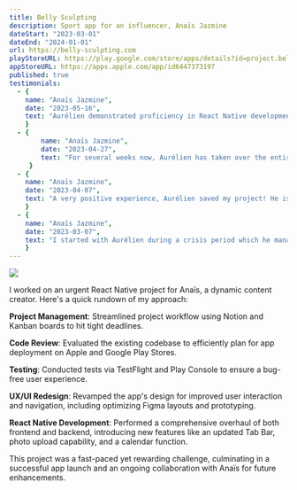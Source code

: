 ```yaml
---
title: Belly Sculpting
description: Sport app for an influencer, Anaïs Jazmine
dateStart: "2023-03-01"
dateEnd: "2024-01-01"
url: https://belly-sculpting.com
playStoreURL: https://play.google.com/store/apps/details?id=project.bellysculpting
appStoreURL: https://apps.apple.com/app/id6447373197
published: true
testimonials:
  - {
    name: "Anaïs Jazmine",
    date: "2023-05-16",
    text: "Aurélien demonstrated proficiency in React Native development, design with Figma, and project organization using Notion."
    }
  - {
        name: "Anaïs Jazmine",
        date: "2023-04-27",
        text: "For several weeks now, Aurélien has taken over the entire creation of my application. I insisted that he take over the project because I know he is very competent and very attentive. Deadlines are met, and the established communication is always very professional. I am very satisfied and look forward to continuing this adventure."
     }
  - {
    name: "Anaïs Jazmine",
    date: "2023-04-07",
    text: "A very positive experience, Aurélien saved my project! He is very competent, professional, organized, sharp, and creative. His organization grants him an undeniable work strength. A thousand thanks!"
    }
  - {
    name: "Anaïs Jazmine",
    date: "2023-03-07",
    text: "I started with Aurélien during a crisis period which he managed and understood very well. After a bad experience with two developers who suddenly left a project at launch, I found myself on Malt, and Aurélien was able to quickly and effectively find the necessary tools to get my mobile app project back on track. I hope to continue working alongside him, and I believe he will be very competent for the upcoming (ongoing) and future missions. Aurélien is very competent, professional, responsive, and proactive. Entrusting him with a large-scale project is not a problem, his organization is very well structured. A big thank you, Aurélien! I recommend him wholeheartedly."
    }
---
```



[![](https://dam.malt.com/6f6fd7c2-49d4-407d-8d71-4b1f527af459)](https://belly-sculpting.com)

I worked on an urgent React Native project for Anaïs, a dynamic content creator. Here's a quick rundown of my approach:

**Project Management**: Streamlined project workflow using Notion and Kanban boards to hit tight deadlines.

**Code Review**: Evaluated the existing codebase to efficiently plan for app deployment on Apple and Google Play Stores.

**Testing**: Conducted tests via TestFlight and Play Console to ensure a bug-free user experience.

**UX/UI Redesign**: Revamped the app's design for improved user interaction and navigation, including optimizing Figma layouts and prototyping.

**React Native Development**: Performed a comprehensive overhaul of both frontend and backend, introducing new features like an updated Tab Bar, photo upload capability, and a calendar function.

This project was a fast-paced yet rewarding challenge, culminating in a successful app launch and an ongoing collaboration with Anaïs for future enhancements.

